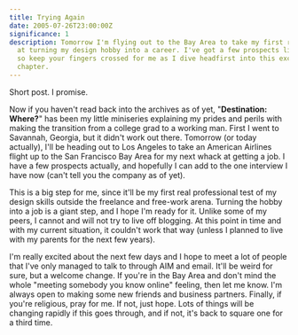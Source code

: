```yaml
---
title: Trying Again
date: 2005-07-26T23:00:00Z
significance: 1
description: Tomorrow I'm flying out to the Bay Area to take my first real crack
  at turning my design hobby into a career. I've got a few prospects lined up,
  so keep your fingers crossed for me as I dive headfirst into this exciting new
  chapter.
---
```


Short post. I promise.

Now if you haven't read back into the archives as of yet, "**Destination: Where?**" has been my little miniseries explaining my prides and perils with making the transition from a college grad to a working man. First I went to Savannah, Georgia, but it didn't work out there. Tomorrow (or today actually), I'll be heading out to Los Angeles to take an American Airlines flight up to the San Francisco Bay Area for my next whack at getting a job. I have a few prospects actually, and hopefully I can add to the one interview I have now (can't tell you the company as of yet).

This is a big step for me, since it'll be my first real professional test of my design skills outside the freelance and free-work arena. Turning the hobby into a job is a giant step, and I hope I'm ready for it. Unlike some of my peers, I cannot and will not try to live off blogging. At this point in time and with my current situation, it couldn't work that way (unless I planned to live with my parents for the next few years).

I'm really excited about the next few days and I hope to meet a lot of people that I've only managed to talk to through AIM and email. It'll be weird for sure, but a welcome change. If you're in the Bay Area and don't mind the whole "meeting somebody you know online" feeling, then let me know. I'm always open to making some new friends and business partners. Finally, if you're religious, pray for me. If not, just hope. Lots of things will be changing rapidly if this goes through, and if not, it's back to square one for a third time.
